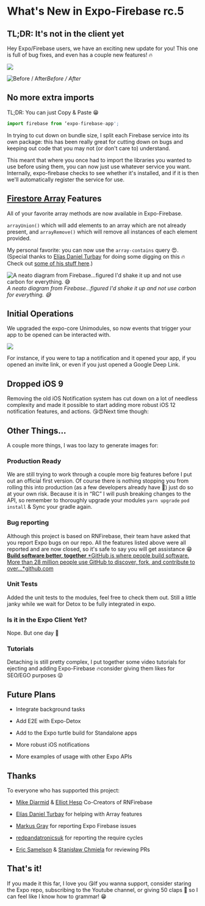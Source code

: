 # What's New in Expo-Firebase rc.5


## TL;DR: It's not in the client yet

Hey Expo/Firebase users, we have an exciting new update for you! This one is full of bug fixes, and even has a couple new features! 🔥

![](./images/1zfqW_eScSZhkcxuNHho8Mw.png)

![Before / After](./images/1KCkjvFidiM8t-WJkyNSH2A.png)_Before / After_

## No more extra imports

TL;DR: You can just Copy & Paste 😁

```js
import firebase from ‘expo-firebase-app';
```

In trying to cut down on bundle size, I split each Firebase service into its own package: this has been really great for cutting down on bugs and keeping out code that you may not (or don't care to) understand.

This meant that where you once had to import the libraries you wanted to use before using them, you can now just use whatever service you want. Internally, expo-firebase checks to see whether it's installed, and if it is then we'll automatically register the service for use.

## [Firestore Array](https://firebase.googleblog.com/2018/08/better-arrays-in-cloud-firestore.html) Features

All of your favorite array methods are now available in Expo-Firebase.

`arrayUnion()` which will add elements to an array which are not already present, and `arrayRemove()` which will remove all instances of each element provided.

My personal favorite: you can now use the `array-contains` query 😍. (Special thanks to [Elías Daniel Turbay](https://twitter.com/eliasturbay) for doing some digging on this 🔥 Check out [some of his stuff here](https://blog.expo.io/expo-featured-developer-elias-turbay-27b0f59f6938).)

![A neato diagram from Firebase…figured I'd shake it up and not use carbon for everything. 😅](./images/1xinSdnexbRLd_f1TGFRDDg.png)_A neato diagram from Firebase…figured I'd shake it up and not use carbon for everything. 😅_

## Initial Operations

We upgraded the expo-core Unimodules, so now events that trigger your app to be opened can be interacted with.

![](./images/1L8erAi5CJbw1sucQSbpXOQ.png)

For instance, if you were to tap a notification and it opened your app, if you opened an invite link, or even if you just opened a Google Deep Link.

## Dropped iOS 9

Removing the old iOS Notification system has cut down on a lot of needless complexity and made it possible to start adding more robust iOS 12 notification features, and actions. 😘😍Next time though:

<Embed url="https://twitter.com/Baconbrix/status/1062902710305865730" />

## Other Things…

A couple more things, I was too lazy to generate images for:

### Production Ready

We are still trying to work through a couple more big features before I put out an official first version. Of course there is nothing stopping you from rolling this into production (as a few developers already have 🧡) just do so at your own risk. Because it is in “RC” I will push breaking changes to the API, so remember to thoroughly upgrade your modules `yarn upgrade` `pod install` & Sync your gradle again.

### Bug reporting

Although this project is based on RNFirebase, their team have asked that you report Expo bugs on our repo. All the features listed above were all reported and are now closed, so it's safe to say you will get assistance 😁
[**Build software better, together**
*GitHub is where people build software. More than 28 million people use GitHub to discover, fork, and contribute to over…*github.com](https://github.com/expo/expo/issues/new)

### Unit Tests

Added the unit tests to the modules, feel free to check them out. Still a little janky while we wait for Detox to be fully integrated in expo.

### Is it in the Expo Client Yet?

Nope. But one day 💙

### Tutorials

Detaching is still pretty complex, I put together some video tutorials for ejecting and adding Expo-Firebase 🔥consider giving them likes for SEO/EGO purposes 😜

<Embed url="https://www.youtube.com/watch?v=pbHlXa3sCPw" />

## Future Plans

- Integrate background tasks

- Add E2E with Expo-Detox

- Add to the Expo turtle build for Standalone apps

- More robust iOS notifications

- More examples of usage with other Expo APIs

## Thanks

To everyone who has supported this project:

- [Mike Diarmid](https://twitter.com/mikediarmid) & [Elliot Hesp](https://twitter.com/elliothesp) Co-Creators of RNFirebase

- [Elías Daniel Turbay](https://twitter.com/eliasturbay) for helping with Array features

- [Markus Gray](https://github.com/cryptixcoder) for reporting Expo Firebase issues

- [redpandatronicsuk](http://github.com/redpandatronicsuk) for reporting the require cycles

- [Eric Samelson](https://medium.com/@esamelson-expo) & [Stanisław Chmiela](https://twitter.com/sjchmiela) for reviewing PRs

## That's it!

If you made it this far, I love you 😘If you wanna support, consider staring the Expo repo, subscribing to the Youtube channel, or giving 50 claps 👏 so I can feel like I know how to grammar! 😁

<Embed url="https://rnfirebase.io/" />
<Embed url="https://www.youtube.com/c/expo_developers?sub_confirmation=1" />

<Thanks />
